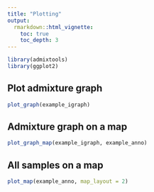 ```yaml
---
title: "Plotting"
output:
  rmarkdown::html_vignette:
    toc: true
    toc_depth: 3
---
```



```r
library(admixtools)
library(ggplot2)
```


## Plot admixture graph

```r
plot_graph(example_igraph)
```


## Admixture graph on a map

```r
plot_graph_map(example_igraph, example_anno)
```


## All samples on a map

```r
plot_map(example_anno, map_layout = 2)
```











